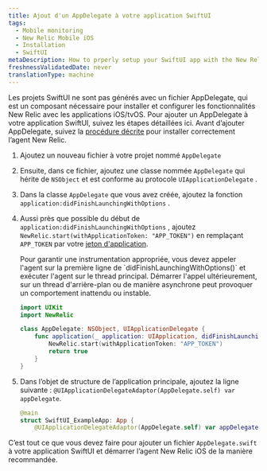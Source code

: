 ```yaml
---
title: Ajout d'un AppDelegate à votre application SwiftUI
tags:
  - Mobile monitoring
  - New Relic Mobile iOS
  - Installation
  - SwiftUI
metaDescription: How to prperly setup your SwiftUI app with the New Relic agent.
freshnessValidatedDate: never
translationType: machine
---
```


Les projets SwiftUI ne sont pas générés avec un fichier AppDelegate, qui est un composant nécessaire pour installer et configurer les fonctionnalités New Relic avec les applications iOS/tvOS. Pour ajouter un AppDelegate à votre application SwiftUI, suivez les étapes détaillées ici. Avant d’ajouter AppDelegate, suivez la [procédure décrite](/docs/mobile-monitoring/new-relic-mobile-ios/installation/spm-installation) pour installer correctement l’agent New Relic.

1. Ajoutez un nouveau fichier à votre projet nommé `AppDelegate`

2. Ensuite, dans ce fichier, ajoutez une classe nommée `AppDelegate` qui hérite de `NSObject` et est conforme au protocole `UIApplicationDelegate` .

3. Dans la classe `AppDelegate` que vous avez créée, ajoutez la fonction `application:didFinishLaunchingWithOptions` .

4. Aussi près que possible du début de `application:didFinishLaunchingWithOptions` , ajoutez `NewRelic.start(withApplicationToken: "APP_TOKEN")` en remplaçant `APP_TOKEN` par votre [jeton d&apos;application](/docs/mobile-apps/viewing-your-application-token).

   <Callout variant="important">
     Pour garantir une instrumentation appropriée, vous devez appeler l&apos;agent sur la première ligne de `didFinishLaunchingWithOptions()` et exécuter l&apos;agent sur le thread principal. Démarrer l&apos;appel ultérieurement, sur un thread d&apos;arrière-plan ou de manière asynchrone peut provoquer un comportement inattendu ou instable.
   </Callout>

   ```swift
   import UIKit
   import NewRelic

   class AppDelegate: NSObject, UIApplicationDelegate {
       func application(_ application: UIApplication, didFinishLaunchingWithOptions launchOptions: [UIApplication.LaunchOptionsKey : Any]? = nil) -> Bool {
           NewRelic.start(withApplicationToken: "APP_TOKEN")
           return true
       }
   }
   ```

5. Dans l’objet de structure de l’application principale, ajoutez la ligne suivante : `@UIApplicationDelegateAdaptor(AppDelegate.self) var appDelegate`.

   ```swift
   @main
   struct SwiftUI_ExampleApp: App {
       @UIApplicationDelegateAdaptor(AppDelegate.self) var appDelegate
   ```

C’est tout ce que vous devez faire pour ajouter un fichier `AppDelegate.swift` à votre application SwiftUI et démarrer l’agent New Relic iOS de la manière recommandée.

<InstallFeedback />